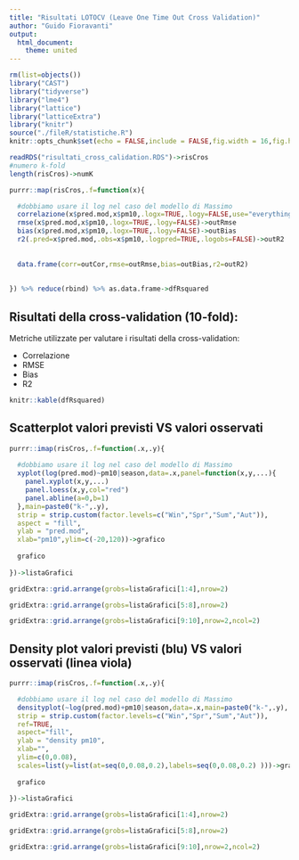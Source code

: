 ```yaml
---
title: "Risultati LOTOCV (Leave One Time Out Cross Validation)"
author: "Guido Fioravanti"
output: 
  html_document:
    theme: united
---  
```


```r
rm(list=objects())
library("CAST")
library("tidyverse")
library("lme4")
library("lattice")
library("latticeExtra")
library("knitr")
source("./fileR/statistiche.R")
knitr::opts_chunk$set(echo = FALSE,include = FALSE,fig.width = 16,fig.height = 14,message = FALSE)
```

```r
readRDS("risultati_cross_calidation.RDS")->risCros
#numero k-fold
length(risCros)->numK
```

```r
purrr::map(risCros,.f=function(x){

  #dobbiamo usare il log nel caso del modello di Massimo
  correlazione(x$pred.mod,x$pm10,.logx=TRUE,.logy=FALSE,use="everything")->outCor
  rmse(x$pred.mod,x$pm10,.logx=TRUE,.logy=FALSE)->outRmse
  bias(x$pred.mod,x$pm10,.logx=TRUE,.logy=FALSE)->outBias
  r2(.pred=x$pred.mod,.obs=x$pm10,.logpred=TRUE,.logobs=FALSE)->outR2
  
  
  data.frame(corr=outCor,rmse=outRmse,bias=outBias,r2=outR2)
  
  
}) %>% reduce(rbind) %>% as.data.frame->dfRsquared
```

## Risultati della cross-validation (10-fold):
Metriche utilizzate per valutare i risultati della cross-validation:

* Correlazione
* RMSE
* Bias
* R2
  
```r
knitr::kable(dfRsquared)
```

## Scatterplot valori previsti VS valori osservati

```r
purrr::imap(risCros,.f=function(.x,.y){
  
  #dobbiamo usare il log nel caso del modello di Massimo
  xyplot(log(pred.mod)~pm10|season,data=.x,panel=function(x,y,...){
    panel.xyplot(x,y,...)
    panel.loess(x,y,col="red")
    panel.abline(a=0,b=1)
  },main=paste0("k-",.y),
  strip = strip.custom(factor.levels=c("Win","Spr","Sum","Aut")),
  aspect = "fill",
  ylab = "pred.mod",
  xlab="pm10",ylim=c(-20,120))->grafico
  
  grafico
  
})->listaGrafici
```

```r
gridExtra::grid.arrange(grobs=listaGrafici[1:4],nrow=2)
```

```r
gridExtra::grid.arrange(grobs=listaGrafici[5:8],nrow=2)
```

```r
gridExtra::grid.arrange(grobs=listaGrafici[9:10],nrow=2,ncol=2)
```

## Density plot valori previsti (blu) VS valori osservati (linea viola)

```r
purrr::imap(risCros,.f=function(.x,.y){

  #dobbiamo usare il log nel caso del modello di Massimo
  densityplot(~log(pred.mod)+pm10|season,data=.x,main=paste0("k-",.y),
  strip = strip.custom(factor.levels=c("Win","Spr","Sum","Aut")),
  ref=TRUE,
  aspect="fill",
  ylab = "density pm10",
  xlab="",
  ylim=c(0,0.08),
  scales=list(y=list(at=seq(0,0.08,0.2),labels=seq(0,0.08,0.2) )))->grafico
  
  grafico
  
})->listaGrafici
```

```r
gridExtra::grid.arrange(grobs=listaGrafici[1:4],nrow=2)
```

```r
gridExtra::grid.arrange(grobs=listaGrafici[5:8],nrow=2)
```

```r
gridExtra::grid.arrange(grobs=listaGrafici[9:10],nrow=2,ncol=2)
```
